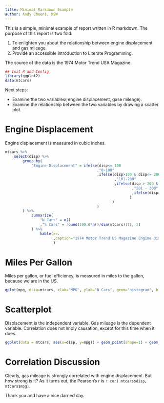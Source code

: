 ```yaml
---
title: Minimal Markdown Example
author: Andy Choens, MSW
---
```


This is a simple, minimal example of report written in R markdown. The
purpose of this report is two fold:

1. To enlighten you about the relationship between engine displacement
   and gas mileage.
2. Provide an accessible introduction to Literate Programming.

The source of the data is the 1974 Motor Trend USA Magazine.

```r

## Init R and Config
library(ggplot2)
data(mtcars)

```

Next steps:

- Examine the two variables( engine displacement, gase mileage).
- Examine the relationship between the two variables by drawing a
  scatter plot.

# Engine Displacement

Engine displacement is measured in cubic inches. 

```r

mtcars %>%
    select(disp) %>%
        group_by(
            "Engine Displacement" = ifelse(disp<= 100
                                          ,"0-100"
                                          ,ifelse(disp>100 & disp<= 200
                                                  ,"101-200"
                                                  ,ifelse(disp > 200 & disp <= 300
                                                          ,"201 - 300"
                                                          ,ifelse(disp>300,"300+","Error")
                                                         )
                                                 )
                                          )            
        ) %>%
            summarize(
                "N Cars" = n()
                ,"% Cars" = round(100.0*n()/dim(mtcars)[1], 2)
            ) %>%
                kable(x=.
                      ,caption="1974 Motor Trend US Magazine Engine Displacement (cubic inches)"
                      )

```

\pagebreak

# Miles Per Gallon

Miles per gallon, or fuel efficiency, is measured in miles to the
gallon, because we are in the US. 

```r

qplot(mpg, data=mtcars, xlab="MPG", ylab="N Cars", geom="histogram", binwidth=5)

```

\pagebreak

# Scatterplot

Displacement is the independent variable. Gas mileage is the dependent
variable. Correlation does not imply causation, except for this time
when it does.

```r

ggplot(data = mtcars, aes(x=disp, y=mpg)) + geom_point(shape=1) + geom_smooth(method=lm)

```

\newpage

# Correlation Discussion

Clearly, gas mileage is strongly correlated with engine
displacement. But how strong is it? As it turns out, the Pearson's r
is `r cor( mtcars$disp, mtcars$mpg) `.

Thank you and have a nice darned day.
